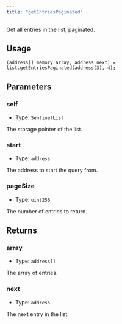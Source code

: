 ```yaml
---
title: "getEntriesPaginated"
---
```



Get all entries in the list, paginated.

## Usage

```solidity
(address[] memory array, address next) = list.getEntriesPaginated(address(3), 4);
```

## Parameters

### self

- Type: `SentinelList`

The storage pointer of the list.

### start

- Type: `address`

The address to start the query from.

### pageSize

- Type: `uint256`

The number of entries to return.

## Returns

### array

- Type: `address[]`

The array of entries.

### next

- Type: `address`

The next entry in the list.
